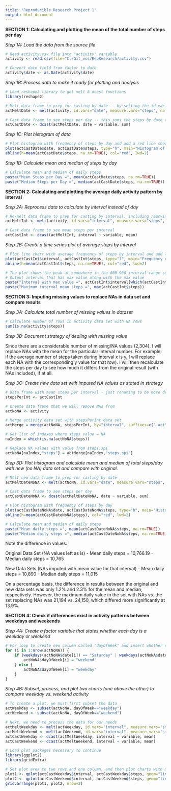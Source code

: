 ```yaml
---
title: "Reproducible Research Project 1"
output: html_document
---
```


**SECTION 1: Calculating and plotting the mean of the total number of steps per day**

*Step 1A: Load the data from the source file*

```r
# Read activity.csv file into "activity" variable
activity <- read.csv(file="C:/Git_vss/RepResearch/activity.csv")

# Convert date field from factor to date
activity$date <- as.Date(activity$date)
```

*Step 1B: Process data to make it ready for plotting and analysis*

```r
# Load reshape2 library to get melt & dcast functions
library(reshape2)

# Melt data frame to prep for casting by date -- by setting the id variable to date and the measure variable to steps, we get a table with multiple values for steps taken within each day
actMeltDate <- melt(activity, id.vars="date", measure.vars="steps", na.rm=FALSE)

# Cast data frame to see steps per day -- this sums the steps by date to give us a table of 3 columns x 61 rows
actCastDate <- dcast(actMeltDate, date ~ variable, sum)
```

*Step 1C: Plot histogram of data*

```r
# Plot histogram with frequency of steps by day and add a red line showing the mean value
plot(actCastDate$date, actCastDate$steps, type="h", main="Histogram of Daily Steps", xlab="Date", ylab="Steps per Day", col="blue", lwd=8)
abline(h=mean(actCastDate$steps, na.rm=TRUE), col="red", lwd=2)
```

*Step 1D: Calculate mean and median of steps by day*

```r
# Calculate mean and median of daily steps
paste("Mean Steps per Day =", mean(actCastDate$steps, na.rm=TRUE))
paste("Median Steps per Day =", median(actCastDate$steps, na.rm=TRUE))
```




**SECTION 2: Calculating and plotting the average daily activity pattern by interval**

*Step 2A: Reprocess data to calculate by interval instead of day*

```r
# Re-melt data frame to prep for casting by interval, including removing NA values so we can take the mean a little later
actMeltInt <- melt(activity, id.vars="interval", measure.vars="steps", na.rm=TRUE)

# Cast data frame to see mean steps per interval
actCastInt <- dcast(actMeltInt, interval ~ variable, mean)
```

*Step 2B: Create a time series plot of average steps by interval*

```r
# Plot line chart with average frequency of steps by interval and add line with mean
plot(actCastInt$interval, actCastInt$steps, type="l", main="Frequency of Steps Taken at Each Interval", xlab="Interval ID", ylab="Steps", col="orange", lwd=2)
abline(h=mean(actCastInt$steps, na.rm=TRUE), col="red", lwd=2)

# The plot shows the peak at somewhere in the 800-900 interval range so let's find out exactly which interval has the max value and what that maximum value is
# Output interval that has max value along with the max value
paste("Interval with max value =", actCastInt$interval[which(actCastInt$steps == max(actCastInt$steps))])
paste("Maximum interval mean steps =", max(actCastInt$steps))
```




**SECTION 3: Imputing missing values to replace NAs in data set and compare results**

*Step 3A: Calculate total number of missing values in dataset*

```r
# Calculate number of rows in activity data set with NA rows
sum(is.na(activity$steps))
```

*Step 3B: Document strategy of dealing with missing value*

Since there are a considerable number of missing/NA values (2,304), I will replace NAs with the mean for the particular interval number.  For example: if the average number of steps taken during interval x is y, I will replace each NA with the corresponding y value for that row).  I will then recalculate the steps per day to see how much it differs from the original result (with NAs included), if at all.  

*Step 3C: Create new data set with imputed NA values as stated in strategy*

```r
# Data frame with mean steps per interval - just renaming to be more descriptive
stepsPerInt <- actCastInt

# Create data frame that we will remove NAs from
actNoNA <- activity

# Merge activity data set with stepsPerInt data set
actMerge = merge(actNoNA, stepsPerInt, by="interval", suffixes=c(".act", ".spi"))

# Get list of indexes where steps value = NA
naIndex = which(is.na(actNoNA$steps))

# Replace NA values with value from steps.spi
actNoNA[naIndex,"steps"] = actMerge[naIndex,"steps.spi"]
```

*Step 3D: Plot histogram and calculate mean and median of total steps/day with new (no NA) data set and compare with original.*

```r
# Melt new data frame to prep for casting by date
actMeltDateNoNA <- melt(actNoNA, id.vars="date", measure.vars="steps", na.rm=FALSE)

# Cast data frame to see steps per day
actCastDateNoNA <- dcast(actMeltDateNoNA, date ~ variable, sum)

# Plot histogram with frequency of steps by day
plot(actCastDateNoNA$date, actCastDateNoNA$steps, type="h", main="Histogram of Daily Steps (Imputted NA Values)", xlab="Date", ylab="Steps", col="gray", lwd=8)
abline(h=mean(actCastDateNoNA$steps), col="red", lwd=2)

# Calculate mean and median of daily steps
paste("Mean daily steps =", mean(actCastDateNoNA$steps, na.rm=TRUE))
paste("Median daily steps =", median(actCastDateNoNA$steps, na.rm=TRUE))
```

Note the difference in values: 

Original Data Set (NA values left as is)
- Mean daily steps = 10,766.19
- Median daily steps = 10,765

New Data Sets (NAs imputed with mean value for that interval)
- Mean daily steps = 10,890
- Median daily steps = 11,015

On a percentage basis, the difference in results between the original and new data sets was only 1.2% and 2.3% for the mean and median, respectively.  However, the maximum daily value in the set with NAs vs. the set replacing NAs was 21,194 vs. 24,150, which differed more significantly at 13.9%.  




**SECTION 4: Check if differences exist in activity patterns between weekdays and weekends**

*Step 4A: Create a factor variable that states whether each day is a weekday or weekend*

```r
# For loop to create new column called "dayOfWeek" and insert whether each date corresponds to a weekday or weekend
for (i in 1:nrow(actNoNA)) {
    if (weekdays(actNoNA$date[i]) == "Saturday" | weekdays(actNoNA$date[i]) == "Sunday") {
        actNoNA$dayOfWeek[i] = "weekend"
    } else {
        actNoNA$dayOfWeek[i] = "weekday"
    }
}
```

*Step 4B: Subset, process, and plot two charts (one above the other) to compare weekday vs. weekend activity*

```r
# To create a plot, we must first subset the data
actWeekday <- subset(actNoNA, dayOfWeek=="weekday")
actWeekend <- subset(actNoNA, dayOfWeek=="weekend")

# Next, we need to process the data for our needs
actMeltWeekday <- melt(actWeekday, id.vars="interval", measure.vars="steps")
actMeltWeekend <- melt(actWeekend, id.vars="interval", measure.vars="steps")
actCastWeekday <- dcast(actMeltWeekday, interval ~ variable, mean)
actCastWeekend <- dcast(actMeltWeekend, interval ~ variable, mean)

# Load plot packages necessary to continue
library(ggplot2)
library(gridExtra)

# Set plot area to two rows and one column, and then plot charts with mean line in each
plot1 <- qplot(actCastWeekday$interval, actCastWeekday$steps, geom="line", data=actCastWeekday, type="bar", main="Steps by Interval - Weekday", xlab="Interval ID", ylab="Number of Steps")
plot2 <- qplot(actCastWeekend$interval, actCastWeekend$steps, geom="line", data=actCastWeekend, type="bar", main="Steps by Interval - Weekend", xlab="Interval ID", ylab="Number of Steps")
grid.arrange(plot1, plot2, nrow=2)
```
